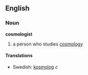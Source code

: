 ==English==
===Noun===
'''cosmologist'''
# a person who studies [[cosmology]]

====Translations====
*Swedish: [[kosmolog]] ''c''